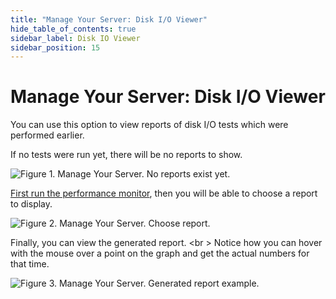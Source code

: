 ```yaml
---
title: "Manage Your Server: Disk I/O Viewer"
hide_table_of_contents: true
sidebar_label: Disk IO Viewer
sidebar_position: 15
---
```



# Manage Your Server: Disk I/O Viewer

You can use this option to view reports of disk I/O tests which were performed earlier.

If no tests were run yet, there will be no reports to show.

![Figure 1. Manage Your Server. No reports exist yet.](./assets/manage_your_server-Disk_IO_Viewer-1.PNG)


[First run the performance monitor](../../server/administration/monitoring/disk-io-perf-monitor.mdx), then you will be able to choose a report to display.

![Figure 2. Manage Your Server. Choose report.](./assets/manage_your_server-Disk_IO_Viewer-2.PNG)


Finally, you can view the generated report. &lt;br &gt;
Notice how you can hover with the mouse over a point on the graph and get the actual numbers for that time.

![Figure 3. Manage Your Server. Generated report example.](./assets/manage_your_server-Disk_IO_Viewer-3.PNG)

